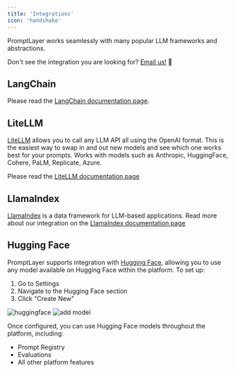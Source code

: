 ```yaml
---
title: 'Integrations'
icon: 'handshake'
---
```


PromptLayer works seamlessly with many popular LLM frameworks and abstractions.

Don't see the integration you are looking for? [Email us!](mailto:hello@promptlayer.com) 👋

## LangChain

Please read the [LangChain documentation page](/languages/langchain).

## LiteLLM

[LiteLLM](https://github.com/BerriAI/litellm) allows you to call any LLM API all using the OpenAI format. This is the easiest way to swap in and out new models and see which one works best for your prompts. Works with models such as Anthropic, HuggingFace, Cohere, PaLM, Replicate, Azure.

Please read the [LiteLLM documentation page](https://docs.litellm.ai/docs/observability/promptlayer_integration)

## LlamaIndex 

[LlamaIndex](https://www.llamaindex.ai/) is a data framework for LLM-based applications. Read more about our integration on the [LlamaIndex documentation page](https://docs.llamaindex.ai/en/stable/module_guides/observability/observability.html#promptlayer)

## Hugging Face

PromptLayer supports integration with [Hugging Face](https://huggingface.co/models), allowing you to use any model available on Hugging Face within the platform. To set up:

1. Go to Settings
2. Navigate to the Hugging Face section
3. Click "Create New"

![huggingface](../images/huggingface.png)
![add model](../images/huggingface-add-model.png)

Once configured, you can use Hugging Face models throughout the platform, including:

- Prompt Registry
- Evaluations
- All other platform features